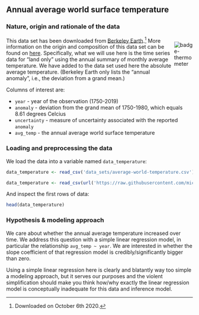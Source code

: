 
## Annual average world surface temperature {#app-93-data-sets-temperature}

### Nature, origin and rationale of the data

<div style = "float:right; width:10%;">
<img src="visuals/badge-thermometer.png" alt="badge-thermometer">
</div>

This data set has been downloaded from [Berkeley Earth](http://berkeleyearth.org/).^[Downloaded on October 6th 2020.] More information on the origin and composition of this data set can be found on [here](http://berkeleyearth.org/data-new/). Specifically, what we will use here is the time series data for "land only" using the annual summary of monthly average temperature. We have added to the data set used here the absolute average temperature. (Berkeley Earth only lists the "annual anomaly", i.e., the deviation from a grand mean.)

Columns of interest are:

+ `year` - year of the observation (1750-2019)
+ `anomaly` - deviation from the grand mean of 1750-1980, which equals 8.61 degrees Celcius
+ `uncertainty` - measure of uncertainty associated with the reported `anomaly`
+ `avg_temp` - the annual average world surface temperature

### Loading and preprocessing the data

We load the data into a variable named `data_temperature`:

```r
data_temperature <- read_csv('data_sets/average-world-temperature.csv')
```

```r
data_temperature <- read_csv(url('https://raw.githubusercontent.com/michael-franke/intro-data-analysis/master/data_sets/average-world-temperature.csv'))
```

And inspect the first rows of data:

```r
head(data_temperature)
```
### Hypothesis & modeling approach

We care about whether the annual average temperature increased over time. We address this question with a simple linear regression model, in particular the relationship `avg_temp ~ year`. We are interested in whether the slope coefficient of that regression model is credibly/significantly bigger than zero.

Using a simple linear regression here is clearly and blatantly way too simple a modeling approach, but it serves our purposes and the violent simplification should make you think how/why exactly the linear regression model is conceptually inadequate for this data and inference model.


